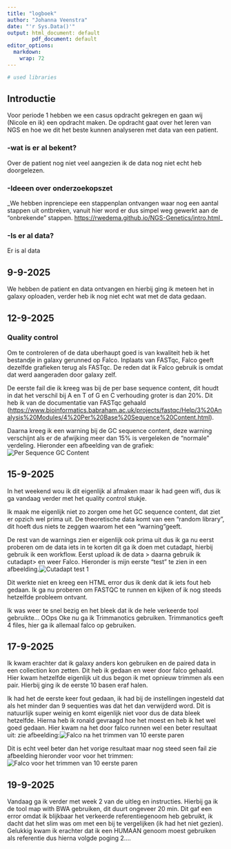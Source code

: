 ```yaml
---
title: "logboek"
author: "Johanna Veenstra"
date: "'r Sys.Data()'"
output: html_document: default
        pdf_document: default
editor_options: 
  markdown: 
    wrap: 72
---
```


```r
# used libraries

```

## Introductie

Voor periode 1 hebben we een casus opdracht gekregen en gaan wij (Nicole en ik) een opdracht maken. De opdracht gaat over het leren van NGS en hoe we dit het beste kunnen analyseren met data van een patient.

### -wat is er al bekent?

Over de patient nog niet veel aangezien ik de data nog niet echt heb doorgelezen.

### -Ideeen over onderzoekopszet

\_We hebben inprenciepe een stappenplan ontvangen waar nog een aantal stappen uit ontbreken, vanuit hier word er dus simpel weg gewerkt aan de "onbrekende" stappen. <https://rwedema.github.io/NGS-Genetics/intro.html>\_

### -Is er al data?

Er is al data

## 9-9-2025

We hebben de patient en data ontvangen en hierbij ging ik meteen het in galaxy oploaden, verder heb ik nog niet echt wat met de data gedaan.

## 12-9-2025

### Quality control

Om te controleren of de data uberhaupt goed is van kwaliteit heb ik het bestandje in galaxy gerunned op Falco. Inplaats van FASTqc, Falco geeft dezelfde grafieken terug als FASTqc. De reden dat ik Falco gebruik is omdat dat werd aangeraden door galaxy zelf.

De eerste fail die ik kreeg was bij de per base sequence content, dit houdt in dat het verschil bij A en T of G en C verhouding groter is dan 20%. Dit heb ik van de documentatie van FASTqc gehaald (<https://www.bioinformatics.babraham.ac.uk/projects/fastqc/Help/3%20Analysis%20Modules/4%20Per%20Base%20Sequence%20Content.html>).

Daarna kreeg ik een warning bij de GC sequence content, deze warning verschijnt als er de afwijking meer dan 15% is vergeleken de "normale" verdeling. Hieronder een afbeelding van de grafiek: ![Per Sequence GC Content](../logboeken/afbeeldingen/GCperseq_Falco1.png)

## 15-9-2025

In het weekend wou ik dit eigenlijk al afmaken maar ik had geen wifi, dus ik ga vandaag verder met het quality control stukje.

Ik maak me eigenlijk niet zo zorgen ome het GC sequence content, dat ziet er opzich wel prima uit. De theoretische data komt van een "random library", dit hoeft dus niets te zeggen waarom het een "warning"geeft.

De rest van de warnings zien er eigenlijk ook prima uit dus ik ga nu eerst proberen om de data iets in te korten dit ga ik doen met cutadapt, hierbij gebruik ik een workflow. Eerst upload ik de data \> daarna gebruik ik cutadapt\> en weer Falco. Hieronder is mijn eerste "test" te zien in een afbeelding.![Cutadapt test 1](../logboeken/afbeeldingen/Workflowcutadapt1.png)

Dit werkte niet en kreeg een HTML error dus ik denk dat ik iets fout heb gedaan. Ik ga nu proberen om FASTQC te runnen en kijken of ik nog steeds hetzelfde probleem ontvant.

Ik was weer te snel bezig en het bleek dat ik de hele verkeerde tool gebruikte... OOps Oke nu ga ik Trimmanotics gebruiken. Trimmanotics geeft 4 files, hier ga ik allemaal falco op gebruiken.

## 17-9-2025

Ik kwam erachter dat ik galaxy anders kon gebruiken en de paired data in een collection kon zetten. Dit heb ik gedaan en weer door falco gehaald. Hier kwam hetzelfde eigenlijk uit dus begon ik met opnieuw trimmen als een pair. Hierbij ging ik de eerste 10 basen eraf halen.

Ik had het de eerste keer fout gedaan, ik had bij de instellingen ingesteld dat als het minder dan 9 sequenties was dat het dan verwijderd word. Dit is natuurlijk super weinig en komt eigenlijk niet voor dus de data bleek hetzelfde. Hierna heb ik ronald gevraagd hoe het moest en heb ik het wel goed gedaan. Hier kwam na het door falco runnen wel een beter resultaat uit: zie afbeelding:![Falco na het trimmen van 10 eerste paren](../logboeken/afbeeldingen/Falco_na_trim.png)

Dit is echt veel beter dan het vorige resultaat maar nog steed seen fail zie afbeelding hieronder voor voor het trimmen:![Falco voor het trimmen van 10 eerste paren](../logboeken/afbeeldingen/Falco_voor.png)

## 19-9-2025

Vandaag ga ik verder met week 2 van de uitleg en instructies. Hierbij ga ik de tool map with BWA gebruiken, dit duurt ongeveer 20 min. Dit gaf een error omdat ik blijkbaar het verkeerde referentiegenoom heb gebruikt, ik dacht dat het slim was om met een bij te vergelijken (ik had het niet gezien). Gelukkig kwam ik erachter dat ik een HUMAAN genoom moest gebruiken als referentie dus hierna volgde poging 2....

